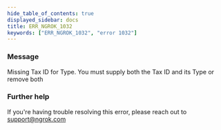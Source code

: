 ```yaml
---
hide_table_of_contents: true
displayed_sidebar: docs
title: ERR_NGROK_1032
keywords: ["ERR_NGROK_1032", "error 1032"]
---
```


### Message

Missing Tax ID for Type. You must supply both the Tax ID and its Type or remove both

### Further help

If you're having trouble resolving this error, please reach out to [support@ngrok.com](mailto:support@ngrok.com?subject=Help%20with%20ERR_NGROK_1032)

